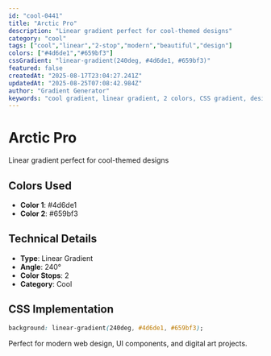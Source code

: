 ```yaml
---
id: "cool-0441"
title: "Arctic Pro"
description: "Linear gradient perfect for cool-themed designs"
category: "cool"
tags: ["cool","linear","2-stop","modern","beautiful","design"]
colors: ["#4d6de1","#659bf3"]
cssGradient: "linear-gradient(240deg, #4d6de1, #659bf3)"
featured: false
createdAt: "2025-08-17T23:04:27.241Z"
updatedAt: "2025-08-25T07:08:42.984Z"
author: "Gradient Generator"
keywords: "cool gradient, linear gradient, 2 colors, CSS gradient, design, #4d6de1, #659bf3"
---
```


# Arctic Pro

Linear gradient perfect for cool-themed designs

## Colors Used
- **Color 1**: #4d6de1
- **Color 2**: #659bf3

## Technical Details
- **Type**: Linear Gradient
- **Angle**: 240°
- **Color Stops**: 2
- **Category**: Cool

## CSS Implementation
```css
background: linear-gradient(240deg, #4d6de1, #659bf3);
```

Perfect for modern web design, UI components, and digital art projects.
